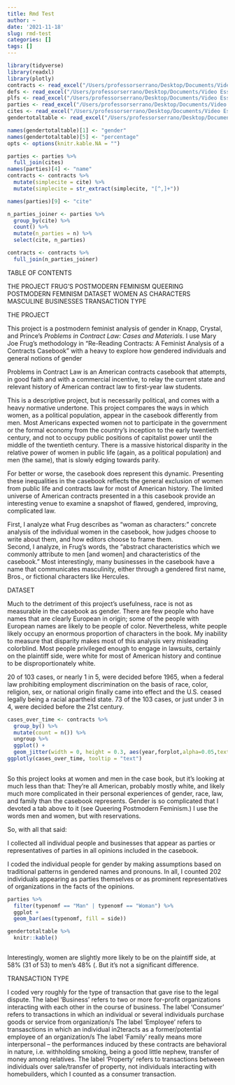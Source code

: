 ```yaml
---
title: Rmd Test
author: ~
date: '2021-11-18'
slug: rmd-test
categories: []
tags: []
---
```


```r
library(tidyverse)
library(readxl)
library(plotly)
contracts <- read_excel("/Users/professorserrano/Desktop/Documents/Video Essays/Law/contracts_gender_r_2.xlsx")
defs <- read_excel("/Users/professorserrano/Desktop/Documents/Video Essays/Law/defs_r.xlsx")
plfs <- read_excel("/Users/professorserrano/Desktop/Documents/Video Essays/Law/plfs_r.xlsx")
parties <- read_excel("/Users/professorserrano/Desktop/Documents/Video Essays/Law/parties_r.xlsx")
cites <- read_excel("/Users/professorserrano/Desktop/Documents/Video Essays/Law/cites_for_contracts.xlsx")
gendertotaltable <- read_excel("/Users/professorserrano/Desktop/Documents/Video Essays/Law/gendertotaltable.xlsx")

names(gendertotaltable)[1] <- "gender"
names(gendertotaltable)[5] <- "percentage"
opts <- options(knitr.kable.NA = "")

parties <- parties %>%
  full_join(cites)
names(parties)[4] <- "name"
contracts <- contracts %>%
  mutate(simplecite = cite) %>%
  mutate(simplecite = str_extract(simplecite, "[^,]+"))

names(parties)[9] <- "cite"

n_parties_joiner <- parties %>%
  group_by(cite) %>%
  count() %>%
  mutate(n_parties = n) %>%
  select(cite, n_parties)

contracts <- contracts %>%
  full_join(n_parties_joiner)

```
TABLE OF CONTENTS

THE PROJECT
FRUG'S POSTMODERN FEMINISM
QUEERING POSTMODERN FEMINISM
DATASET
WOMEN AS CHARACTERS
MASCULINE BUSINESSES
TRANSACTION TYPE

THE PROJECT

This project is a postmodern feminist analysis of gender in Knapp, Crystal, and Prince’s *Problems in Contract Law: Cases and Materials.* 
I use Mary Joe Frug's methodology in "Re-Reading Contracts: A Feminist Analysis of a Contracts Casebook" with a heavy  to explore how gendered individuals and general notions of gender 


Problems in Contract Law is an American contracts casebook that attempts, in good faith and with a commercial incentive, to relay the current state and relevant history of American contract law to first-year law students. 

This is a descriptive project, but is necessarily political, and comes with a heavy normative undertone. This project compares the ways in which women, as a political population, appear in the casebook differently from men. Most Americans expected women not to participate in the government or the formal economy from the country’s inception to the early twentieth century, and not to occupy public positions of capitalist power until the middle of the twentieth century. There is a massive historical disparity in the relative power of women in public life (again, as a political population) and men (the same), that is slowly edging towards parity. 

For better or worse, the casebook does represent this dynamic. Presenting these inequalities in the casebook reflects the general exclusion of women from public life and contracts law for most of American history. The limited universe of American contracts presented in a this casebook provide an interesting venue to examine a snapshot of flawed, gendered, improving, complicated law.  







First, I analyze what Frug describes as “woman as characters:” concrete analysis of the individual women in the casebook, how judges choose to write about them, and how editors choose to frame them.   
Second, I analyze, in Frug’s words, the “abstract characteristics which we commonly attribute to men [and women] and characteristics of the casebook.” Most interestingly, many businesses in the casebook have a name that communicates masculinity, either through a gendered first name, Bros., or fictional characters like Hercules. 


DATASET 


Much to the detriment of this project’s usefulness, race is not as measurable in the casebook as gender. There are few people who have names that are clearly European in origin; some of the people with European names are likely to be people of color. Nevertheless, white people likely occupy an enormous proportion of characters in the book. My inability to measure that disparity makes most of this analysis very misleading colorblind. Most people privileged enough to engage in lawsuits, certainly on the plaintiff side, were white for most of American history and continue to be disproportionately white.

20 of 103 cases, or nearly 1 in 5,  were decided before 1965, when a federal law prohibiting employment discrimination on the basis of race, color, religion, sex, or national origin finally came into effect and the U.S. ceased legally being a racial apartheid state. 73 of the 103 cases, or just under 3 in 4, were decided before the 21st century. 

```r


cases_over_time <- contracts %>%
  group_by() %>%
  mutate(count = n()) %>%
  ungroup %>%
  ggplot() +
  geom_jitter(width = 0, height = 0.3, aes(year,forplot,alpha=0.05,text = paste(sep = "",simplecite,", ",year)))
ggplotly(cases_over_time, tooltip = "text") 
  


```



So this project looks at women and men in the case book, but it's looking at much less than that: They're all American, probably mostly white, and likely much more complicated in their personal experiences of gender, race, law, and family than the casebook represents. Gender is so complicated that I devoted a tab above to it (see Queering Postmodern Feminism.) I use the words men and women, but with reservations. 

So, with all that said:

I collected all individual people and businesses that appear as parties or representatives of parties in all opinions included in the casebook. 

I coded the individual people for gender by making assumptions based on traditional patterns in gendered names and pronouns. In all, I counted 202 individuals appearing as parties themselves or as prominent representatives of organizations in the facts of the opinions. 

```r

parties %>%
  filter(typenomf == "Man" | typenomf == "Woman") %>%
  ggplot +
  geom_bar(aes(typenomf, fill = side))

gendertotaltable %>%
  knitr::kable()



```
Interestingly, women are slightly more likely to be on the plaintiff side, at 58% (31 of 53) to men's 48% (. But it's not a significant difference. 


TRANSACTION TYPE

I coded very roughly for the type of transaction that gave rise to the legal dispute. 
The label ‘Business’ refers to two or more for-profit organizations interacting with each other in the course of business. 
The label ‘Consumer’ refers to transactions in which an individual or several individuals purchase goods or service from organization/s
The label ‘Employee’ refers to transasctions in which an individual in2teracts as a former/potential employee of an organization/s
The label ‘Family’ really means more interpersonal – the performances induced by these contracts are behavioral in nature, i.e. withholding smoking, being a good little nephew, transfer of money among relatives. 
The label ‘Property’ refers to transactions between individuals over sale/transfer of property, not individuals interacting with homebuilders, which I counted as a consumer transaction.

```r

```


